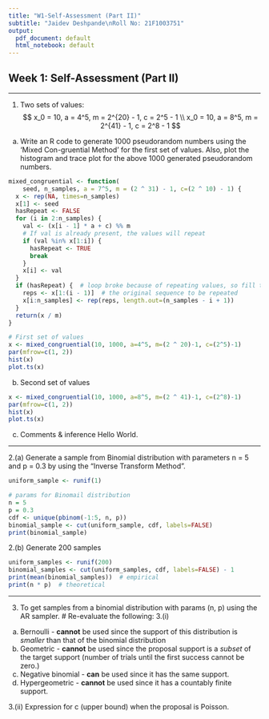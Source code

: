 ```yaml
---
title: "W1-Self-Assessment (Part II)"
subtitle: "Jaidev Deshpande\nRoll No: 21F1003751"
output:
  pdf_document: default
  html_notebook: default
---
```


## Week 1: Self-Assessment (Part II)

---

1. Two sets of values:
$$
x_0 = 10, a = 4^5, m = 2^{20} - 1, c = 2^5 - 1 \\
x_0 = 10, a = 8^5, m = 2^{41} - 1, c = 2^8 - 1
$$

  a. Write an R code to generate 1000 pseudorandom numbers using the ‘Mixed Con-gruential Method’ for the first set of values. Also, plot the histogram and trace plot for the above 1000 generated pseudorandom numbers.
  
```r
mixed_congruential <- function(
    seed, n_samples, a = 7^5, m = (2 ^ 31) - 1, c=(2 ^ 10) - 1) {
  x <- rep(NA, times=n_samples)
  x[1] <- seed
  hasRepeat <- FALSE
  for (i in 2:n_samples) {
    val <- (x[i - 1] * a + c) %% m
    # If val is already present, the values will repeat
    if (val %in% x[1:i]) {
      hasRepeat <- TRUE
      break
    }
    x[i] <- val
  }
  if (hasRepeat) {  # loop broke because of repeating values, so fill the rest
    reps <- x[1:(i - 1)]  # the original sequence to be repeated
    x[i:n_samples] <- rep(reps, length.out=(n_samples - i + 1))
  }
  return(x / m)
}

# First set of values
x <- mixed_congruential(10, 1000, a=4^5, m=(2 ^ 20)-1, c=(2^5)-1)
par(mfrow=c(1, 2))
hist(x)
plot.ts(x)
```


  b. Second set of values

```r
x <- mixed_congruential(10, 1000, a=8^5, m=(2 ^ 41)-1, c=(2^8)-1)
par(mfrow=c(1, 2))
hist(x)
plot.ts(x)
```

  c. Comments & inference
      Hello World.
      
---

2.(a) Generate a sample from Binomial distribution with parameters
n = 5 and p = 0.3 by using the “Inverse Transform Method”.

```r
uniform_sample <- runif(1)

# params for Binomail distribution
n = 5
p = 0.3
cdf <- unique(pbinom(-1:5, n, p))
binomial_sample <- cut(uniform_sample, cdf, labels=FALSE)
print(binomial_sample)
```

2.(b) Generate 200 samples

```r
uniform_samples <- runif(200)
binomial_samples <- cut(uniform_samples, cdf, labels=FALSE) - 1
print(mean(binomial_samples))  # empirical
print(n * p)  # theoretical
```


---

3. To get samples from a binomial distribution with params (n, p) using the AR sampler.
# Re-evaluate the following:
3.(i)
  a. Bernoulli - **cannot** be used since the support of this distribution is _smaller_ than that of the binomial distribution
  b. Geometric - **cannot** be used since the proposal support is a _subset_ of the target support (number of trials until the first success cannot be zero.)
  c. Negative binomial - **can** be used since it has the same support.
  d. Hypergeometric - **cannot** be used since it has a countably finite support.

3.(ii)  Expression for c (upper bound) when the proposal is Poisson.